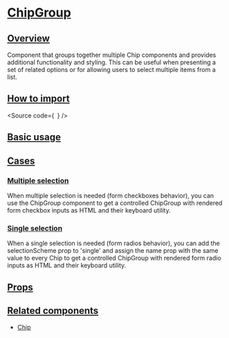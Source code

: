 

<Meta of={Stories} />

# [ChipGroup](#chipgroup)

## [Overview](#overview)

Component that groups together multiple Chip components and provides additional functionality and styling.
This can be useful when presenting a set of related options or for allowing users to select multiple items from a list.

## [How to import](#how-to-import)

<Source
  code={`
`}
/>

## [Basic usage](#basic-usage)

<Canvas of={Stories.Base} />

## [Cases](#cases)

### [Multiple selection](#multiple-selection)

When multiple selection is needed (form checkboxes behavior), you can use the ChipGroup component to
get a controlled ChipGroup with rendered form checkbox inputs as HTML and their keyboard utility.

<Canvas of={CaseStories.MultipleSelection} />

### [Single selection](#single-selection)

When a single selection is needed (form radios behavior), you can add the selectionScheme prop to 'single' and assign
the name prop with the same value to every Chip to get a controlled ChipGroup with rendered form radio inputs as HTML and their keyboard utility.

<Canvas of={CaseStories.SingleSelection} />

## [Props](#props)

<ArgTypes of={Stories} />

## [Related components](#related-components)

- [Chip](?path=/docs/components-core-form-chip--docs)
